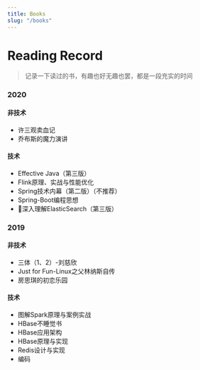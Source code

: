 ```yaml
---
title: Books
slug: "/books"
---
```


# <i class="fa fa-bookmark" aria-hidden="true"></i>  Reading Record

> 记录一下读过的书，有趣也好无趣也罢，都是一段充实的时间

### 2020

#### 非技术

- 许三观卖血记
- 乔布斯的魔力演讲

#### 技术

- Effective Java（第三版）
- Flink原理、实战与性能优化
- Spring技术内幕（第二版）（不推荐）
- Spring-Boot编程思想
- 深入理解ElasticSearch（第三版）

### 2019

#### 非技术

- 三体（1、2）-刘慈欣
- Just for Fun-Linux之父林纳斯自传
- 房思琪的初恋乐园

#### 技术

- 图解Spark原理与案例实战
- HBase不睡觉书
- HBase应用架构
- HBase原理与实现
- Redis设计与实现
- 编码
